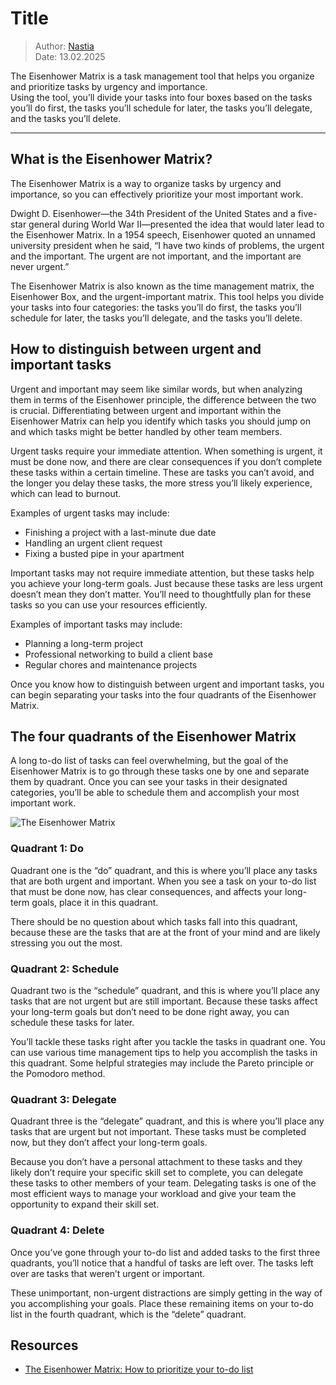 # Title

> Author: [Nastia](ana@alteos.com)  
> Date: 13.02.2025

The Eisenhower Matrix is a task management tool that helps you organize and prioritize tasks by urgency and importance.\
Using the tool, you’ll divide your tasks into four boxes based on the tasks you’ll do first, the tasks you’ll schedule for later, the tasks you’ll delegate, and the tasks you’ll delete.

---

## What is the Eisenhower Matrix?

The Eisenhower Matrix is a way to organize tasks by urgency and importance, so you can effectively prioritize your most important work.

Dwight D. Eisenhower—the 34th President of the United States and a five-star general during World War II—presented the idea that would later lead to the Eisenhower Matrix.
In a 1954 speech, Eisenhower quoted an unnamed university president when he said, “I have two kinds of problems, the urgent and the important. The urgent are not important, and the important are never urgent.”

The Eisenhower Matrix is also known as the time management matrix, the Eisenhower Box, and the urgent-important matrix.
This tool helps you divide your tasks into four categories: the tasks you’ll do first, the tasks you’ll schedule for later, the tasks you’ll delegate, and the tasks you’ll delete.

## How to distinguish between urgent and important tasks

Urgent and important may seem like similar words, but when analyzing them in terms of the Eisenhower principle, the difference between the two is crucial. Differentiating between urgent and important within the Eisenhower Matrix can help you identify which tasks you should jump on and which tasks might be better handled by other team members.

Urgent tasks require your immediate attention. When something is urgent, it must be done now, and there are clear consequences if you don’t complete these tasks within a certain timeline. These are tasks you can’t avoid, and the longer you delay these tasks, the more stress you’ll likely experience, which can lead to burnout.

Examples of urgent tasks may include:

- Finishing a project with a last-minute due date
- Handling an urgent client request
- Fixing a busted pipe in your apartment

Important tasks may not require immediate attention, but these tasks help you achieve your long-term goals. Just because these tasks are less urgent doesn’t mean they don’t matter. You’ll need to thoughtfully plan for these tasks so you can use your resources efficiently.

Examples of important tasks may include:

- Planning a long-term project
- Professional networking to build a client base
- Regular chores and maintenance projects

Once you know how to distinguish between urgent and important tasks, you can begin separating your tasks into the four quadrants of the Eisenhower Matrix.

## The four quadrants of the Eisenhower Matrix

A long to-do list of tasks can feel overwhelming, but the goal of the Eisenhower Matrix is to go through these tasks one by one and separate them by quadrant.
Once you can see your tasks in their designated categories, you’ll be able to schedule them and accomplish your most important work.

![The Eisenhower Matrix](/eisenhower-matrix/eisenhower-matrix.png)

### Quadrant 1: Do

Quadrant one is the “do” quadrant, and this is where you’ll place any tasks that are both urgent and important. When you see a task on your to-do list that must be done now, has clear consequences, and affects your long-term goals, place it in this quadrant.

There should be no question about which tasks fall into this quadrant, because these are the tasks that are at the front of your mind and are likely stressing you out the most.

### Quadrant 2: Schedule

Quadrant two is the “schedule” quadrant, and this is where you’ll place any tasks that are not urgent but are still important. Because these tasks affect your long-term goals but don’t need to be done right away, you can schedule these tasks for later.

You’ll tackle these tasks right after you tackle the tasks in quadrant one. You can use various time management tips to help you accomplish the tasks in this quadrant. Some helpful strategies may include the Pareto principle or the Pomodoro method.

### Quadrant 3: Delegate

Quadrant three is the “delegate” quadrant, and this is where you’ll place any tasks that are urgent but not important. These tasks must be completed now, but they don’t affect your long-term goals.

Because you don’t have a personal attachment to these tasks and they likely don’t require your specific skill set to complete, you can delegate these tasks to other members of your team. Delegating tasks is one of the most efficient ways to manage your workload and give your team the opportunity to expand their skill set.

### Quadrant 4: Delete

Once you’ve gone through your to-do list and added tasks to the first three quadrants, you’ll notice that a handful of tasks are left over. The tasks left over are tasks that weren’t urgent or important.

These unimportant, non-urgent distractions are simply getting in the way of you accomplishing your goals. Place these remaining items on your to-do list in the fourth quadrant, which is the “delete” quadrant.

## Resources

- [The Eisenhower Matrix: How to prioritize your to-do list](https://asana.com/resources/eisenhower-matrix)
